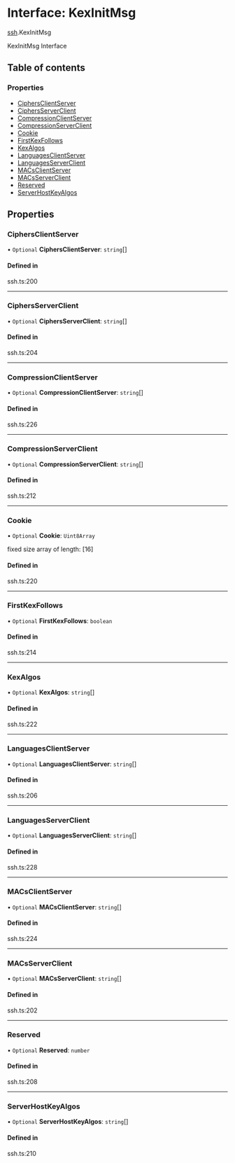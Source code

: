 # Interface: KexInitMsg

[ssh](/templates/protocols/javascript/modules/ssh).KexInitMsg

KexInitMsg Interface

## Table of contents

### Properties

- [CiphersClientServer](/templates/protocols/javascript/modules/ssh.KexInitMsg#ciphersclientserver)
- [CiphersServerClient](/templates/protocols/javascript/modules/ssh.KexInitMsg#ciphersserverclient)
- [CompressionClientServer](/templates/protocols/javascript/modules/ssh.KexInitMsg#compressionclientserver)
- [CompressionServerClient](/templates/protocols/javascript/modules/ssh.KexInitMsg#compressionserverclient)
- [Cookie](/templates/protocols/javascript/modules/ssh.KexInitMsg#cookie)
- [FirstKexFollows](/templates/protocols/javascript/modules/ssh.KexInitMsg#firstkexfollows)
- [KexAlgos](/templates/protocols/javascript/modules/ssh.KexInitMsg#kexalgos)
- [LanguagesClientServer](/templates/protocols/javascript/modules/ssh.KexInitMsg#languagesclientserver)
- [LanguagesServerClient](/templates/protocols/javascript/modules/ssh.KexInitMsg#languagesserverclient)
- [MACsClientServer](/templates/protocols/javascript/modules/ssh.KexInitMsg#macsclientserver)
- [MACsServerClient](/templates/protocols/javascript/modules/ssh.KexInitMsg#macsserverclient)
- [Reserved](/templates/protocols/javascript/modules/ssh.KexInitMsg#reserved)
- [ServerHostKeyAlgos](/templates/protocols/javascript/modules/ssh.KexInitMsg#serverhostkeyalgos)

## Properties

### CiphersClientServer

• `Optional` **CiphersClientServer**: `string`[]

#### Defined in

ssh.ts:200

___

### CiphersServerClient

• `Optional` **CiphersServerClient**: `string`[]

#### Defined in

ssh.ts:204

___

### CompressionClientServer

• `Optional` **CompressionClientServer**: `string`[]

#### Defined in

ssh.ts:226

___

### CompressionServerClient

• `Optional` **CompressionServerClient**: `string`[]

#### Defined in

ssh.ts:212

___

### Cookie

• `Optional` **Cookie**: `Uint8Array`

fixed size array of length: [16]

#### Defined in

ssh.ts:220

___

### FirstKexFollows

• `Optional` **FirstKexFollows**: `boolean`

#### Defined in

ssh.ts:214

___

### KexAlgos

• `Optional` **KexAlgos**: `string`[]

#### Defined in

ssh.ts:222

___

### LanguagesClientServer

• `Optional` **LanguagesClientServer**: `string`[]

#### Defined in

ssh.ts:206

___

### LanguagesServerClient

• `Optional` **LanguagesServerClient**: `string`[]

#### Defined in

ssh.ts:228

___

### MACsClientServer

• `Optional` **MACsClientServer**: `string`[]

#### Defined in

ssh.ts:224

___

### MACsServerClient

• `Optional` **MACsServerClient**: `string`[]

#### Defined in

ssh.ts:202

___

### Reserved

• `Optional` **Reserved**: `number`

#### Defined in

ssh.ts:208

___

### ServerHostKeyAlgos

• `Optional` **ServerHostKeyAlgos**: `string`[]

#### Defined in

ssh.ts:210
